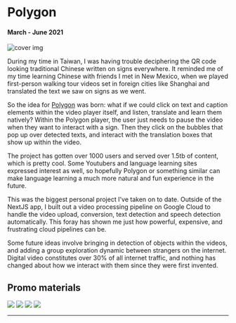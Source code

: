 
# Polygon

#### March - June 2021

![cover img](/images/projects/polygon/banner.png)

During my time in Taiwan, I was having trouble deciphering the QR code looking traditional Chinese written on signs everywhere. It reminded me of my time learning Chinese with friends I met in New Mexico, when we played first-person walking tour videos set in foreign cities like Shanghai and translated the text we saw on signs as we went.

So the idea for [Polygon](https://polygonvideo.vercel.app) was born: what if we could click on text and caption elements within the video player itself, and listen, translate and learn them natively? Within the Polygon player, the user just needs to pause the video when they want to interact with a sign. Then they click on the bubbles that pop up over detected texts, and interact with the translation boxes that show up within the video.

The project has gotten over 1000 users and served over 1.5tb of content, which is pretty cool. Some Youtubers and language learning sites expressed interest as well, so hopefully Polygon or something similar can make language learning a much more natural and fun experience in the future.

This was the biggest personal project I've taken on to date. Outside of the NextJS app, I built out a video processing pipeline on Google Cloud to handle the video upload, conversion, text detection and speech detection automatically. This foray has shown me just how powerful, expensive, and frustrating cloud pipelines can be.

Some future ideas involve bringing in detection of objects within the videos, and adding a group exploration dynamic between strangers on the internet. Digital video constitutes over 30% of all internet traffic, and nothing has changed about how we interact with them since they were first invented.

## Promo materials

<Carousel autoplay>
  <img src="/images/projects/polygon/promo1.png" />
  <img src="/images/projects/polygon/promo2.png" />
  <img src="/images/projects/polygon/promo3.png" />
  <img src="/images/projects/polygon/promo4.png" />
</Carousel>

---
